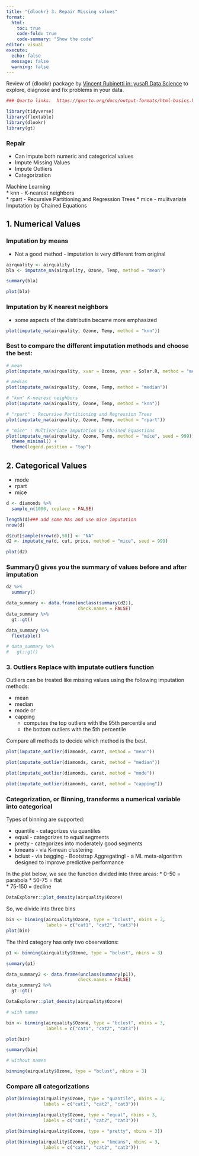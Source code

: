 ```yaml
---
title: "{dlookr} 3. Repair Missing values"
format:
  html:
    toc: true
    code-fold: true
    code-summary: "Show the code"
editor: visual
execute: 
  echo: false 
  message: false
  warning: false
---
```


Review of {dlookr} package by [Vincent Rubinetti in: yusaR Data Science](https://www.youtube.com/watch?v=M7eNYbd4n1Y) to explore, diagnose and fix problems in your data.  

```r
### Quarto links:  https://quarto.org/docs/output-formats/html-basics.html  

library(tidyverse)
library(flextable)
library(dlookr)
library(gt)
```

### Repair  
* Can impute both numeric and categorical values  
* Impute Missing Values  
* Impute Outliers   
* Categorization  

Machine Learning  
* knn - K-nearest neighbors  
* rpart - Recursive Partitioning and Regression Trees
* mice - mulitvariate Imputation by Chained Equations

## 1. Numerical Values  


### Imputation by means  
  - Not a good method - imputation is very different from original  
```r
airquality <- airquality
bla <- imputate_na(airquality, Ozone, Temp, method = "mean") 

summary(bla)

plot(bla)
```

### Imputation by K nearest neighbors  
  - some aspects of the distributin became more emphasized  
  
```r

plot(imputate_na(airquality, Ozone, Temp, method = "knn"))
```

### Best to compare the different imputation methods and choose the best: 

```r

# mean
plot(imputate_na(airquality, xvar = Ozone, yvar = Solar.R, method = "mean"))

# median 
plot(imputate_na(airquality, Ozone, Temp, method = "median")) 

# "knn" K-nearest neighbors
plot(imputate_na(airquality, Ozone, Temp, method = "knn"))  

# "rpart" : Recursive Partitioning and Regression Trees
plot(imputate_na(airquality, Ozone, Temp, method = "rpart"))

# "mice" : Multivariate Imputation by Chained Equastions
plot(imputate_na(airquality, Ozone, Temp, method = "mice", seed = 999)) + 
  theme_minimal() +
  theme(legend.position = "top")


```

## 2. Categorical Values 
* mode  
* rpart  
* mice  

```r
d <- diamonds %>% 
  sample_n(1000, replace = FALSE)

length(d)### add some NAs and use mice imputation  
nrow(d)

d$cut[sample(nrow(d),50)] <- "NA"
d2 <- imputate_na(d, cut, price, method = "mice", seed = 999)

plot(d2)

```

### Summary() gives you the summary of values before and after imputation  

```r

d2 %>% 
  summary() 

data_summary <- data.frame(unclass(summary(d2)),
                           check.names = FALSE) 
data_summary %>% 
  gt::gt()

data_summary %>% 
  flextable()

# data_summary %>% 
#   gt::gt()


```

### 3. Outliers Replace with imputate outliers function  
Outliers can be treated like missing values using the following imputation methods:  

* mean  
* median  
* mode or  
* capping  
  - computes the top outliers with the 95th percentile and 
  - the bottom outliers with the 5th percentile 

Compare all methods to decide which method is the best.  

```r

plot(imputate_outlier(diamonds, carat, method = "mean"))

plot(imputate_outlier(diamonds, carat, method = "median"))

plot(imputate_outlier(diamonds, carat, method = "mode"))

plot(imputate_outlier(diamonds, carat, method = "capping"))

```

### Categorization, or Binning, transforms a numerical variable into categorical 

Types of binning are supported:  

* quantile - catagorizes via quantiles  
* equal - categorizes to equal segments  
* pretty - categorizes into moderately good segments  
* kmeans - via K-mean clustering  
* bclust - via bagging - Bootstrap Aggregatingl - a ML meta-algorithm designed to improve predictive performance   


In the plot below, we see the function divided into three areas:
* 0-50 = parabola 
* 50-75 = flat  
* 75-150 = decline 


```r
DataExplorer::plot_density(airquality$Ozone) 

```
So, we divide into three bins  
```r

bin <- binning(airquality$Ozone, type = "bclust", nbins = 3,
               labels = c("cat1", "cat2", "cat3"))  
plot(bin)
```

The third category has only two observations:  
```r

p1 <- binning(airquality$Ozone, type = "bclust", nbins = 3) 

summary(p1) 

data_summary2 <- data.frame(unclass(summary(p1)),
                           check.names = FALSE) 
data_summary2 %>% 
  gt::gt()

```


```r

DataExplorer::plot_density(airquality$Ozone) 

# with names  

bin <- binning(airquality$Ozone, type = "bclust", nbins = 3,
               labels = c("cat1", "cat2", "cat3"))  

plot(bin)  

summary(bin) 

# without names 

binning(airquality$Ozone, type = "bclust", nbins = 3)
```

### Compare all categorizations  

```r

plot(binning(airquality$Ozone, type = "quantile", nbins = 3,
              labels = c("cat1", "cat2", "cat3")))

plot(binning(airquality$Ozone, type = "equal", nbins = 3,
              labels = c("cat1", "cat2", "cat3")))

plot(binning(airquality$Ozone, type = "pretty", nbins = 3))

plot(binning(airquality$Ozone, type = "kmeans", nbins = 3,
              labels = c("cat1", "cat2", "cat3")))
```

